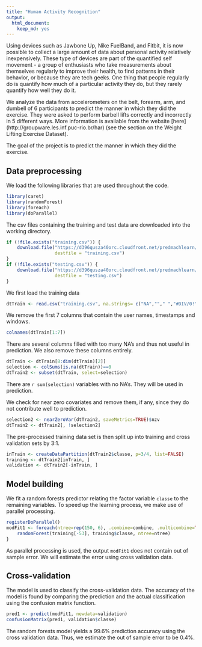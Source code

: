 ```yaml
---
title: "Human Activity Recognition"
output:
  html_document:
    keep_md: yes
---
```



Using devices such as Jawbone Up, Nike FuelBand, and Fitbit, it is now possible to collect a large amount of data about personal activity relatively inexpensively. These type of devices are part of the quantified self movement - a group of enthusiasts who take measurements about themselves regularly to improve their health, to find patterns in their behavior, or because they are tech geeks. One thing that people regularly do is quantify how much of a particular activity they do, but they rarely quantify how well they do it. 

We analyze the data from accelerometers on the belt, forearm, arm, and dumbell of 6 participants to predict the manner in which they did the exercise. They were asked to perform barbell lifts correctly and incorrectly in 5 different ways. More information is available from the website [here] (http://groupware.les.inf.puc-rio.br/har) (see the section on the Weight Lifting Exercise Dataset). 

The goal of the project is to predict the manner in which they did the exercise.


## Data preprocessing   
We load the following libraries that are used throughout the code.
```r
library(caret)
library(randomForest)
library(foreach)
library(doParallel)
```

The csv files containing the training and test data are downloaded into the working directory.
```r
if (!file.exists("training.csv")) {
    download.file("https://d396qusza40orc.cloudfront.net/predmachlearn/pml-training.csv", 
                  destfile = "training.csv")
}
if (!file.exists("testing.csv")) {
    download.file("https://d396qusza40orc.cloudfront.net/predmachlearn/pml-testing.csv", 
                  destfile = "testing.csv")
}
```

We first load the training data
```r
dtTrain <- read.csv("training.csv", na.strings= c("NA",""," ","#DIV/0!"))
```
We remove the first 7 columns that contain the user names, timestamps and windows.
```r
colnames(dtTrain[1:7])
```
There are several columns filled with too many NA's and thus not useful in prediction. We also remove these columns entirely.
```r
dtTrain <- dtTrain[8:dim(dtTrain)[2]]
selection <- colSums(is.na(dtTrain))==0
dtTrain2 <- subset(dtTrain, select=selection)
```
There are `r sum(selection)` variables with no NA's. They will be used in prediction.

We check for near zero covariates and remove them, if any, since they do not contribute well to prediction.
```r
selection2 <- nearZeroVar(dtTrain2, saveMetrics=TRUE)$nzv
dtTrain2 <- dtTrain2[, !selection2]
```

The pre-processed training data set is then split up into training and cross validation sets by 3:1.
```r
inTrain <- createDataPartition(dtTrain2$classe, p=3/4, list=FALSE)
training <- dtTrain2[inTrain, ]
validation <- dtTrain2[-inTrain, ]
```


## Model building  
We fit a random forests predictor relating the factor variable `classe` to the remaining variables. To speed up the learning process, we make use of parallel processing.

```r
registerDoParallel()
modFit1 <- foreach(ntree=rep(150, 6), .combine=combine, .multicombine=TRUE, .packages='randomForest') %dopar% {
    randomForest(training[-53], training$classe, ntree=ntree)
}
```
As parallel processing is used, the output `modFit1` does not contain out of sample error. We will estimate the error using cross validation data.


## Cross-validation  
The model is used to classify the cross-validation data. The accuracy of the model is found by comparing the prediction and the actual classification using the confusion matrix function.
```r
pred1 <- predict(modFit1, newdata=validation)
confusionMatrix(pred1, validation$classe)
```

The random forests model yields a 99.6% prediction accuracy using the cross validation data. Thus, we estimate the out of sample error to be 0.4%.
